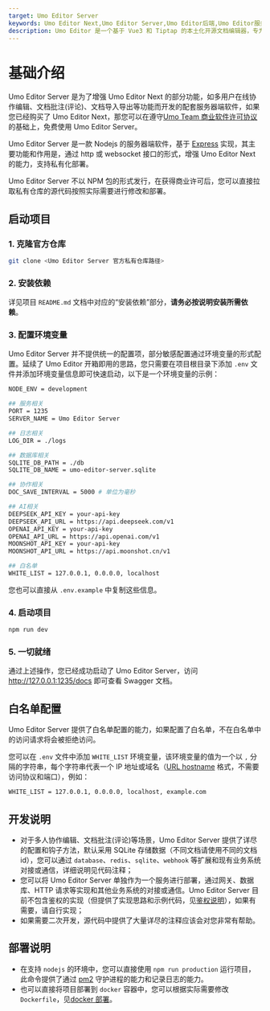 ```yaml
---
target: Umo Editor Server
keywords: Umo Editor Next,Umo Editor Server,Umo Editor后端,Umo Editor服务端
description: Umo Editor 是一个基于 Vue3 和 Tiptap 的本土化开源文档编辑器，专为国人用户设计。它提供了强大的文档编辑能力和 AI 创作功能，支持分页模式、Markdown 语法、富文本编辑、多种格式的节点插入、页面样式设置、文档导出与打印等功能。此外，Umo Editor 还支持自定义扩展、多语言设置和暗色主题。
---
```


# 基础介绍

Umo Editor Server 是为了增强 Umo Editor Next 的部分功能，如多用户在线协作编辑、文档批注(评论)、文档导入导出等功能而开发的配套服务器端软件，如果您已经购买了 Umo Editor Next，那您可以在遵守[Umo Team 商业软件许可协议](./next/license)的基础上，免费使用 Umo Editor Server。

Umo Editor Server 是一款 Nodejs 的服务器端软件，基于 [Express](https://expressjs.com/?hl=zh-CN) 实现，其主要功能和作用是，通过 http 或 websocket 接口的形式，增强 Umo Editor Next 的能力，支持私有化部署。

Umo Editor Server 不以 NPM 包的形式发行，在获得商业许可后，您可以直接拉取私有仓库的源代码按照实际需要进行修改和部署。

## 启动项目

### 1. 克隆官方仓库
```bash
git clone <Umo Editor Server 官方私有仓库路径>
```

### 2. 安装依赖

详见项目 `README.md` 文档中对应的“安装依赖”部分，**请务必按说明安装所需依赖**。

### 3. 配置环境变量

Umo Editor Server 并不提供统一的配置项，部分敏感配置通过环境变量的形式配置。延续了 Umo Editor 开箱即用的思路，您只需要在项目根目录下添加 `.env` 文件并添加环境变量信息即可快速启动，以下是一个环境变量的示例：

```bash filename=".env"
NODE_ENV = development

## 服务相关
PORT = 1235
SERVER_NAME = Umo Editor Server

## 日志相关
LOG_DIR = ./logs

## 数据库相关
SQLITE_DB_PATH = ./db
SQLITE_DB_NAME = umo-editor-server.sqlite

## 协作相关
DOC_SAVE_INTERVAL = 5000 # 单位为毫秒

## AI相关
DEEPSEEK_API_KEY = your-api-key
DEEPSEEK_API_URL = https://api.deepseek.com/v1
OPENAI_API_KEY = your-api-key
OPENAI_API_URL = https://api.openai.com/v1
MOONSHOT_API_KEY = your-api-key
MOONSHOT_API_URL = https://api.moonshot.cn/v1

## 白名单
WHITE_LIST = 127.0.0.1, 0.0.0.0, localhost
```

您也可以直接从 `.env.example` 中复制这些信息。

### 4. 启动项目

```sh npm2yarn
npm run dev
```

### 5. 一切就绪
 
通过上述操作，您已经成功启动了 Umo Editor Server，访问 http://127.0.0.1:1235/docs 即可查看 Swagger 文档。


## 白名单配置

Umo Editor Server 提供了白名单配置的能力，如果配置了白名单，不在白名单中的访问请求将会被拒绝访问。

您可以在 `.env` 文件中添加 `WHITE_LIST` 环境变量，该环境变量的值为一个以 `,` 分隔的字符串，每个字符串代表一个 IP 地址或域名（[URL hostname](https://developer.mozilla.org/zh-CN/docs/Web/API/URL/hostname) 格式，不需要访问协议和端口），例如：

```bash filename=".env"
WHITE_LIST = 127.0.0.1, 0.0.0.0, localhost, example.com
```

## 开发说明

- 对于多人协作编辑、文档批注(评论)等场景，Umo Editor Server 提供了详尽的配置和钩子方法，默认采用 SQLite 存储数据（不同文档请使用不同的文档 id），您可以通过 `database`、`redis`、`sqlite`、`webhook` 等扩展和现有业务系统对接或通信，详细说明见代码注释；
- 您可以将 Umo Editor Server 单独作为一个服务进行部署，通过网关、数据库、HTTP 请求等实现和其他业务系统的对接或通信。Umo Editor Server 目前不包含鉴权的实现（但提供了实现思路和示例代码，见[鉴权说明](./server/auth)），如果有需要，请自行实现；
- 如果需要二次开发，源代码中提供了大量详尽的注释应该会对您非常有帮助。

## 部署说明
- 在支持 `nodejs` 的环境中，您可以直接使用 `npm run production` 运行项目，此命令提供了通过 [pm2](https://pm2.io/) 守护进程的能力和记录日志的能力。
- 也可以直接将项目部署到 `docker` 容器中，您可以根据实际需要修改 `Dockerfile`，见[docker 部署](./server/docker)。
